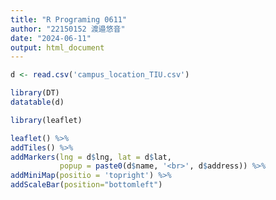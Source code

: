 ```yaml
---
title: "R Programing 0611"
author: "22150152 渡邉悠音"
date: "2024-06-11"
output: html_document
---
```


```r
d <- read.csv('campus_location_TIU.csv')

library(DT)
datatable(d)

library(leaflet)

leaflet() %>%
addTiles() %>% 
addMarkers(lng = d$lng, lat = d$lat,
           popup = paste0(d$name, '<br>', d$address)) %>% 
addMiniMap(positio = 'topright') %>%
addScaleBar(position="bottomleft")
```
